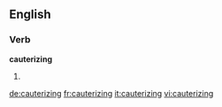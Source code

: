 
==English==

===Verb===
'''cauterizing'''

# {{present participle of|[[cauterize]]}}

[[de:cauterizing]]
[[fr:cauterizing]]
[[it:cauterizing]]
[[vi:cauterizing]]